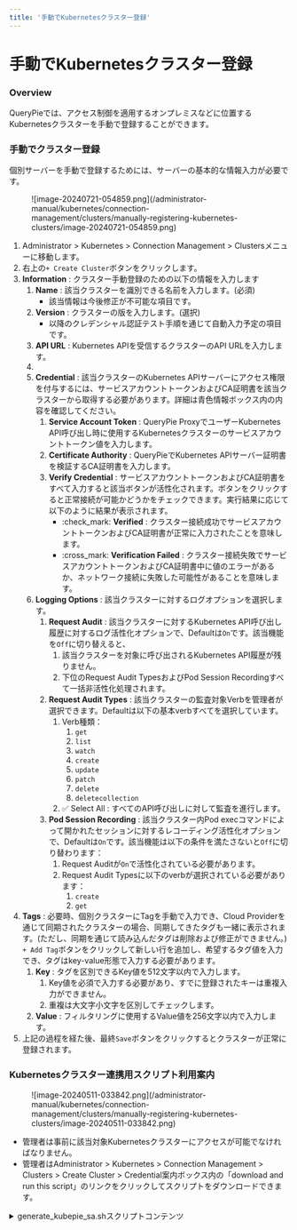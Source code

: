 ```yaml
---
title: '手動でKubernetesクラスター登録'
---
```


# 手動でKubernetesクラスター登録

### Overview

QueryPieでは、アクセス制御を適用するオンプレミスなどに位置するKubernetesクラスターを手動で登録することができます。


### 手動でクラスター登録

個別サーバーを手動で登録するためには、サーバーの基本的な情報入力が必要です。

<figure data-layout="center" data-align="center">
![image-20240721-054859.png](/administrator-manual/kubernetes/connection-management/clusters/manually-registering-kubernetes-clusters/image-20240721-054859.png)
</figure>

1. Administrator &gt; Kubernetes &gt; Connection Management &gt; Clustersメニューに移動します。
2. 右上の`+ Create Cluster`ボタンをクリックします。
3.  **Information**  : クラスター手動登録のための以下の情報を入力します
    1.  **Name**  : 該当クラスターを識別できる名前を入力します。(必須)
        * 該当情報は今後修正が不可能な項目です。
    2.  **Version**  : クラスターの版を入力します。(選択)
        * 以降のクレデンシャル認証テスト手順を通じて自動入力予定の項目です。
    3.  **API URL**  : Kubernetes APIを受信するクラスターのAPI URLを入力します。
    4. 
    5.  **Credential**  : 該当クラスターのKubernetes APIサーバーにアクセス権限を付与するには、サービスアカウントトークンおよびCA証明書を該当クラスターから取得する必要があります。詳細は青色情報ボックス内の内容を確認してください。
        1.  **Service Account Token**  : QueryPie ProxyでユーザーKubernetes API呼び出し時に使用するKubernetesクラスターのサービスアカウントトークン値を入力します。
        2.  **Certificate Authority**  : QueryPieでKubernetes APIサーバー証明書を検証するCA証明書を入力します。
        3.  **Verify Credential**  : サービスアカウントトークンおよびCA証明書をすべて入力すると該当ボタンが活性化されます。ボタンをクリックすると正常接続が可能かどうかをチェックできます。実行結果に応じて以下のように結果が表示されます。
            * :check_mark:  **Verified**  : クラスター接続成功でサービスアカウントトークンおよびCA証明書が正常に入力されたことを意味します。
            * :cross_mark:  **Verification Failed**  : クラスター接続失敗でサービスアカウントトークンおよびCA証明書中に値のエラーがあるか、ネットワーク接続に失敗した可能性があることを意味します。
    6.  **Logging Options**  : 該当クラスターに対するログオプションを選択します。
        1.  **Request Audit**  : 該当クラスターに対するKubernetes API呼び出し履歴に対するログ活性化オプションで、Defaultは`On`です。該当機能を`Off`に切り替えると、
            1. 該当クラスターを対象に呼び出されるKubernetes API履歴が残りません。
            2. 下位のRequest Audit TypesおよびPod Session Recordingすべて一括非活性化処理されます。
        2.  **Request Audit Types**  : 該当クラスターの監査対象Verbを管理者が選択できます。Defaultは以下の基本verbすべてを選択しています。
            1. Verb種類：
                1. `get`
                2. `list`
                3. `watch`
                4. `create`
                5. `update`
                6. `patch`
                7. `delete`
                8. `deletecollection`
            2. :white_check_mark: Select All : すべてのAPI呼び出しに対して監査を進行します。
        3.  **Pod Session Recording**  : 該当クラスター内Pod execコマンドによって開かれたセッションに対するレコーディング活性化オプションで、Defaultは`On`です。該当機能は以下の条件を満たさないと`Off`に切り替わります：
            1. Request Auditが`On`で活性化されている必要があります。
            2. Request Audit Typesに以下のverbが選択されている必要があります：
                1. `create`
                2. `get`
4.  **Tags**  : 必要時、個別クラスターにTagを手動で入力でき、Cloud Providerを通じて同期されたクラスターの場合、同期してきたタグも一緒に表示されます。(ただし、同期を通じて読み込んだタグは削除および修正ができません。) `+ Add Tag`ボタンをクリックして新しい行を追加し、希望するタグ値を入力でき、タグはkey-value形態で入力する必要があります。
    1.  **Key**  : タグを区別できるKey値を512文字以内で入力します。
        1. Key値を必須で入力する必要があり、すでに登録されたキーは重複入力ができません。
        2. 重複は大文字小文字を区別してチェックします。
    2.  **Value**  : フィルタリングに使用するValue値を256文字以内で入力します。
5. 上記の過程を経た後、最終`Save`ボタンをクリックするとクラスターが正常に登録されます。


### Kubernetesクラスター連携用スクリプト利用案内

<figure data-layout="center" data-align="center">
![image-20240511-033842.png](/administrator-manual/kubernetes/connection-management/clusters/manually-registering-kubernetes-clusters/image-20240511-033842.png)
</figure>

* 管理者は事前に該当対象Kubernetesクラスターにアクセスが可能でなければなりません。
* 管理者はAdministrator &gt; Kubernetes &gt; Connection Management &gt; Clusters &gt; Create Cluster &gt; Credential案内ボックス内の「download and run this script」のリンクをクリックしてスクリプトをダウンロードできます。
<details>
<summary>generate_kubepie_sa.shスクリプトコンテンツ</summary>
```
#!/bin/bash

set -o nounset -o errexit -o pipefail

RESOURCE_PREFIX=querypie
NAMESPACE=querypie

SERVICE_ACCOUNT_NAME=${RESOURCE_PREFIX}-sa
CLUSTER_ROLE_NAME=${RESOURCE_PREFIX}-role
CLUSTER_ROLE_BINDING_NAME=${RESOURCE_PREFIX}-crb
SERVICE_ACCOUNT_SECRET_NAME=${SERVICE_ACCOUNT_NAME}-secret

echo "Creating the Queypie Service Account and grant permission"
kubectl apply -f - <<EOF
apiVersion: v1
kind: Namespace
metadata:
  name: ${NAMESPACE}
---
apiVersion: v1
kind: ServiceAccount
metadata:
  name: ${SERVICE_ACCOUNT_NAME}
  namespace: ${NAMESPACE}
---
apiVersion: rbac.authorization.k8s.io/v1
kind: ClusterRole
metadata:
  name: ${CLUSTER_ROLE_NAME}
rules:
- apiGroups:
  - ""
  resources:
  - users
  - groups
  - serviceaccounts
  verbs:
  - impersonate
---
apiVersion: rbac.authorization.k8s.io/v1
kind: ClusterRoleBinding
metadata:
  name: ${CLUSTER_ROLE_BINDING_NAME}
roleRef:
  apiGroup: rbac.authorization.k8s.io
  kind: ClusterRole
  name: ${CLUSTER_ROLE_NAME}
subjects:
- kind: ServiceAccount
  name: ${SERVICE_ACCOUNT_NAME}
  namespace: ${NAMESPACE}
EOF


SA_SECRET_NAME=$(kubectl get -n ${NAMESPACE} sa/${SERVICE_ACCOUNT_NAME} -o "jsonpath={.secrets[0]..name}")
if [ -z $SA_SECRET_NAME ]
then
kubectl apply -f - <<EOF
apiVersion: v1
kind: Secret
type: kubernetes.io/service-account-token
metadata:
  name: ${SERVICE_ACCOUNT_SECRET_NAME}
  namespace: ${NAMESPACE}
  annotations:
    kubernetes.io/service-account.name: "${SERVICE_ACCOUNT_NAME}"
EOF
SA_SECRET_NAME=${SERVICE_ACCOUNT_SECRET_NAME}
fi

if [[ "$OSTYPE" == "linux-gnu" ]]; then
    BASE64_DECODE_FLAG="-d"
elif [[ "$OSTYPE" == "darwin"* ]]; then
    BASE64_DECODE_FLAG="-D"
elif [[ "$OSTYPE" == "linux-musl" ]]; then
    BASE64_DECODE_FLAG="-d"
else
    echo "Unknown OS ${OSTYPE}"
    exit 1
fi

SA_TOKEN=$(kubectl get -n ${NAMESPACE} secrets/${SA_SECRET_NAME} -o "jsonpath={.data['token']}" | base64 ${BASE64_DECODE_FLAG})
CA_CERT=$(kubectl get -n ${NAMESPACE} secrets/${SA_SECRET_NAME} -o "jsonpath={.data['ca\.crt']}" | base64 ${BASE64_DECODE_FLAG})

echo "
Finished successfully.
Please copy the token and ca cert below and paste them into the credential input box on the querypie clusters page.

>>> Service Account token
${SA_TOKEN}

--------------

>>> CA Cert
${CA_CERT}"
```
</details>

* スクリプトダウンロード後、該当パスで以下のコマンドを実行して実行権限を付与した後使用します。
